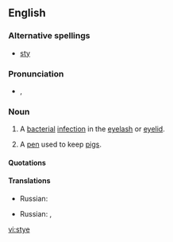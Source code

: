 ==English==
{{wikipedia}}

===Alternative spellings===
*[[sty]]

===Pronunciation===
*{{IPA|/aɪ/}}, {{SAMPA|/staI/}}
*:{{rhymes|aɪ}}

===Noun===
{{en-noun}}

# {{disease}} A [[bacterial]] [[infection]] in the [[eyelash]] or [[eyelid]].
# A [[pen]] used to keep [[pigs]].

====Quotations====
{{seeCites}}

====Translations====
{{trans-top|bacterial infection of the eyelash or eyelid}}
{{trans-mid}}
*Russian: {{t|ru|ячмень|m|tr=jačm'én'|sc=Cyrl}}
{{trans-bottom}}

{{trans-top|pen used to keep pigs}}
{{trans-mid}}
*Russian: {{t|ru|свинарник|m|tr=svinárnik|sc=Cyrl}}, {{t|ru|хлев|m|tr=χl'ev|sc=Cyrl}}
{{trans-bottom}}

[[vi:stye]]